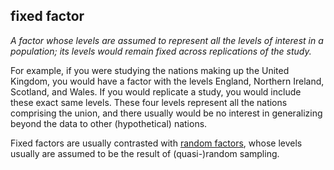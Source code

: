 ## fixed factor

<dfn>A factor whose levels are assumed to represent all the levels of interest in a population; its levels would remain fixed across replications of the study.</dfn>

For example, if you were studying the nations making up the United Kingdom, you would have a factor with the levels England, Northern Ireland, Scotland, and Wales. If you would replicate a study, you would include these exact same levels. These four levels represent all the nations comprising the union, and there usually would be no interest in generalizing beyond the data to other (hypothetical) nations.

Fixed factors are usually contrasted with [random factors](r.html#random-factor), whose levels usually are assumed to be the result of (quasi-)random sampling.

